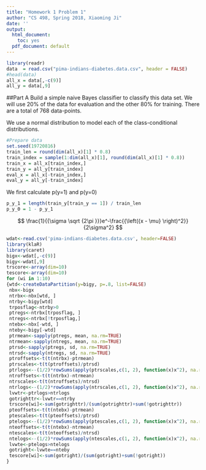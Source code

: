 ```yaml
---
title: "Homework 1 Problem 1"
author: "CS 498, Spring 2018, Xiaoming Ji"
date: ''
output:
  html_document:
    toc: yes
  pdf_document: default
---
```


```r
library(readr)
data  = read.csv("pima-indians-diabetes.data.csv", header = FALSE)
#head(data)
all_x = data[,-c(9)]
all_y = data[,9]
```

##Part A
Build a simple naive Bayes classifier to classify this data set. We will use 20% of the data for evaluation and the other 80% for training. There are a total of 768 data-points.

We use a normal distribution to model each of the class-conditional distributions. 

```r
#Prepare data
set.seed(19720816)
train_len = round(dim(all_x)[1] * 0.8)
train_index = sample(1:dim(all_x)[1], round(dim(all_x)[1] * 0.8))
train_x = all_x[train_index,]
train_y = all_y[train_index]
eval_x = all_x[-train_index,]
eval_y = all_y[-train_index]
```

We first calculate p(y=1) and p(y=0)
```r
p_y_1 = length(train_y[train_y == 1]) / train_len
p_y_0 = 1 - p_y_1
```

$$
\frac{1}{{\sigma \sqrt {2\pi }}}e^-\frac{{\left({x - \mu} \right)^2}}{2\sigma^2}
$$

```r
wdat<-read.csv('pima-indians-diabetes.data.csv', header=FALSE)
library(klaR)
library(caret)
bigx<-wdat[,-c(9)]
bigy<-wdat[,9]
trscore<-array(dim=10)
tescore<-array(dim=10)
for (wi in 1:10)
{wtd<-createDataPartition(y=bigy, p=.8, list=FALSE)
 nbx<-bigx
 ntrbx<-nbx[wtd, ]
 ntrby<-bigy[wtd]
 trposflag<-ntrby>0
 ptregs<-ntrbx[trposflag, ]
 ntregs<-ntrbx[!trposflag,]
 ntebx<-nbx[-wtd, ]
 nteby<-bigy[-wtd]
 ptrmean<-sapply(ptregs, mean, na.rm=TRUE)
 ntrmean<-sapply(ntregs, mean, na.rm=TRUE)
 ptrsd<-sapply(ptregs, sd, na.rm=TRUE)
 ntrsd<-sapply(ntregs, sd, na.rm=TRUE)
 ptroffsets<-t(t(ntrbx)-ptrmean)
 ptrscales<-t(t(ptroffsets)/ptrsd)
 ptrlogs<--(1/2)*rowSums(apply(ptrscales,c(1, 2), function(x)x^2), na.rm=TRUE)-sum(log(ptrsd))
 ntroffsets<-t(t(ntrbx)-ntrmean)
 ntrscales<-t(t(ntroffsets)/ntrsd)
 ntrlogs<--(1/2)*rowSums(apply(ntrscales,c(1, 2), function(x)x^2), na.rm=TRUE)-sum(log(ntrsd))
 lvwtr<-ptrlogs>ntrlogs
 gotrighttr<-lvwtr==ntrby
 trscore[wi]<-sum(gotrighttr)/(sum(gotrighttr)+sum(!gotrighttr))
 pteoffsets<-t(t(ntebx)-ptrmean)
 ptescales<-t(t(pteoffsets)/ptrsd)
 ptelogs<--(1/2)*rowSums(apply(ptescales,c(1, 2), function(x)x^2), na.rm=TRUE)-sum(log(ptrsd))
 nteoffsets<-t(t(ntebx)-ntrmean)
 ntescales<-t(t(nteoffsets)/ntrsd)
 ntelogs<--(1/2)*rowSums(apply(ntescales,c(1, 2), function(x)x^2), na.rm=TRUE)-sum(log(ntrsd))
 lvwte<-ptelogs>ntelogs
 gotright<-lvwte==nteby
 tescore[wi]<-sum(gotright)/(sum(gotright)+sum(!gotright))
}
```


